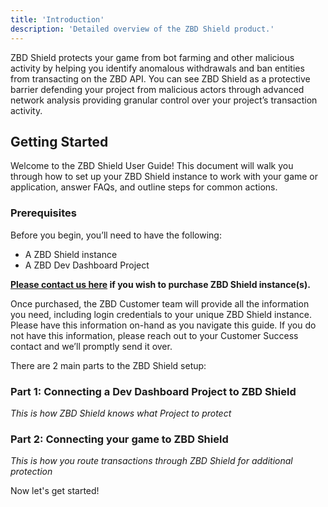 ```yaml
---
title: 'Introduction'
description: 'Detailed overview of the ZBD Shield product.'
---
```


ZBD Shield protects your game from bot farming and other malicious activity by helping you identify anomalous withdrawals and ban entities from transacting on the ZBD API. You can see ZBD Shield as a protective barrier defending your project from malicious actors through advanced network analysis providing granular control over your project’s transaction activity.

## Getting Started

Welcome to the ZBD Shield User Guide! This document will walk you through how to set up your ZBD Shield instance to work with your game or application, answer FAQs, and outline steps for common actions.

### Prerequisites

Before you begin, you’ll need to have the following:

-  A ZBD Shield instance
-  A ZBD Dev Dashboard Project

**[Please contact us here](mailto:info@zebedee.io) if you wish to purchase ZBD Shield instance(s).**

Once purchased, the ZBD Customer team will provide all the information you need, including login credentials to your unique ZBD Shield instance. Please have this information on-hand as you navigate this guide. If you do not have this information, please reach out to your Customer Success contact and we’ll promptly send it over.

There are 2 main parts to the ZBD Shield setup:

### Part 1: Connecting a Dev Dashboard Project to ZBD Shield

_This is how ZBD Shield knows what Project to protect_

### Part 2: Connecting your game to ZBD Shield

_This is how you route transactions through ZBD Shield for additional protection_

Now let's get started!